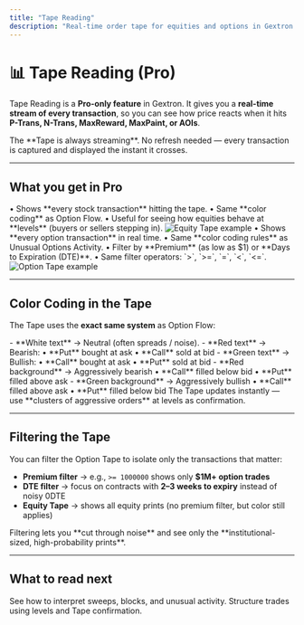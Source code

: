 ```yaml
---
title: "Tape Reading"
description: "Real-time order tape for equities and options in Gextron Pro."
---
```


# 📊 Tape Reading (Pro)

Tape Reading is a **Pro-only feature** in Gextron. It gives you a **real-time stream of every transaction**, so you can see how price reacts when it hits **P-Trans, N-Trans, MaxReward, MaxPaint, or AOIs**.

<Callout type="info" title="Real-time always on">
The **Tape is always streaming**. No refresh needed — every transaction is captured and displayed the instant it crosses.
</Callout>

---

## What you get in Pro

<Tabs>
  <Tab title="Equity Tape">
    • Shows **every stock transaction** hitting the tape.  
    • Same **color coding** as Option Flow.  
    • Useful for seeing how equities behave at **levels** (buyers or sellers stepping in).  
    <img src="/images/tape/equity-tape.png" alt="Equity Tape example" />
  </Tab>

  <Tab title="Option Tape">
    • Shows **every option transaction** in real time.  
    • Same **color coding rules** as Unusual Options Activity.  
    • Filter by **Premium** (as low as $1) or **Days to Expiration (DTE)**.  
    • Same filter operators: `>`, `>=`, `=`, `<`, `<=`.  
    <img src="/images/tape/option-tape.png" alt="Option Tape example" />
  </Tab>
</Tabs>

---

## Color Coding in the Tape

The Tape uses the **exact same system** as Option Flow:

<Tabs>
  <Tab title="Text Colors">
    - **White text** → Neutral (often spreads / noise).  
    - **Red text** → Bearish:  
      • **Put** bought at ask  
      • **Call** sold at bid  
    - **Green text** → Bullish:  
      • **Call** bought at ask  
      • **Put** sold at bid  
  </Tab>

  <Tab title="Background Colors">
    - **Red background** → Aggressively bearish  
      • **Call** filled below bid  
      • **Put** filled above ask  
    - **Green background** → Aggressively bullish  
      • **Call** filled above ask  
      • **Put** filled below bid  
  </Tab>
</Tabs>

<Callout type="tip">
The Tape updates instantly — use **clusters of aggressive orders** at levels as confirmation.
</Callout>

---

## Filtering the Tape

You can filter the Option Tape to isolate only the transactions that matter:  

- **Premium filter** → e.g., `>= 1000000` shows only **$1M+ option trades**  
- **DTE filter** → focus on contracts with **2–3 weeks to expiry** instead of noisy 0DTE  
- **Equity Tape** → shows all equity prints (no premium filter, but color still applies)

<Callout type="success">
Filtering lets you **cut through noise** and see only the **institutional-sized, high-probability prints**.
</Callout>

---

## What to read next

<Columns cols={2}>
  <Card title="Option Flow" icon="arrows-left-right" href="/features/option-flow">
    See how to interpret sweeps, blocks, and unusual activity.
  </Card>
  <Card title="Risk & Reward" icon="scale-balanced" href="/trading/risk-reward">
    Structure trades using levels and Tape confirmation.
  </Card>
</Columns>
